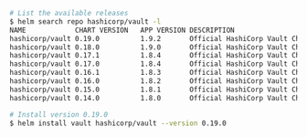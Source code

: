 ```sh
# List the available releases
$ helm search repo hashicorp/vault -l
NAME           	CHART VERSION	APP VERSION	DESCRIPTION
hashicorp/vault	0.19.0       	1.9.2      	Official HashiCorp Vault Chart
hashicorp/vault	0.18.0       	1.9.0      	Official HashiCorp Vault Chart
hashicorp/vault	0.17.1       	1.8.4      	Official HashiCorp Vault Chart
hashicorp/vault	0.17.0       	1.8.4      	Official HashiCorp Vault Chart
hashicorp/vault	0.16.1       	1.8.3      	Official HashiCorp Vault Chart
hashicorp/vault	0.16.0       	1.8.2      	Official HashiCorp Vault Chart
hashicorp/vault	0.15.0       	1.8.1      	Official HashiCorp Vault Chart
hashicorp/vault	0.14.0       	1.8.0      	Official HashiCorp Vault Chart

# Install version 0.19.0
$ helm install vault hashicorp/vault --version 0.19.0
```
